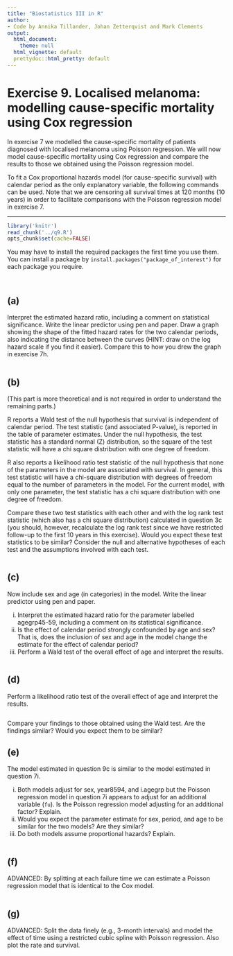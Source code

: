 ```yaml
---
title: "Biostatistics III in R"
author:
- Code by Annika Tillander, Johan Zetterqvist and Mark Clements
output:
  html_document:
    theme: null
  html_vignette: default
  prettydoc::html_pretty: default
---
```


# Exercise 9. Localised melanoma: modelling cause-specific mortality using Cox regression #

In exercise 7 we modelled the cause-specific mortality of patients diagnosed with localised melanoma using Poisson regression. We will now model cause-specific mortality using Cox regression and compare the results to those we obtained using the Poisson regression model.

To fit a Cox proportional hazards model (for cause-specific survival) with calendar period as the only explanatory variable, the following commands can be used. Note that we are censoring all survival times at 120 months (10 years) in order to facilitate comparisons with the Poisson regression model in exercise 7.

-----------


```r
library('knitr')
read_chunk('../q9.R')
opts_chunk$set(cache=FALSE)
```

You may have to install the required packages the first time you use them. You can install a package by `install.packages("package_of_interest")` for each package you require.

```r
```

```r
```

## (a) ##  
Interpret the estimated hazard ratio, including a comment on statistical significance. Write the linear predictor using pen and paper. Draw a graph showing the shape of the fitted hazard rates for the two calendar periods, also indicating the distance between the curves (HINT: draw on the log hazard scale if you find it easier). Compare this to how you drew the graph in exercise 7h.


```r
```

## (b) ##  
(This part is more theoretical and is not required in order to understand the remaining parts.)


R reports a Wald test of the null hypothesis that survival is independent of calendar period. The test statistic (and associated P-value), is reported in the table of parameter estimates. Under the null hypothesis, the test statistic has a standard normal (Z) distribution, so the square of the test statistic will have a chi square distribution with one degree of freedom.

R also reports a likelihood ratio test statistic of the null hypothesis that none of the parameters in the model are associated with survival. In general, this test statistic will have a chi-square distribution with degrees of freedom equal to the number of parameters in the model. For the current model, with only one parameter, the test statistic has a chi square distribution with one degree of freedom.

Compare these two test statistics with each other and with the log rank test statistic (which also has a chi square distribution) calculated in question 3c (you should, however, recalculate the log rank test since we have restricted follow-up to the first 10 years in this exercise). Would you expect these test statistics to be similar? Consider the null and alternative hypotheses of each test and the assumptions involved with each test.


```r
```

## (c) ##  
Now include sex and age (in categories) in the model. Write the linear predictor using pen and paper.

  i. Interpret the estimated hazard ratio for the parameter labelled agegrp45-59, including a comment on its statistical significance.
  ii. Is the effect of calendar period strongly confounded by age and sex? That is, does the inclusion of sex and age in the model change the estimate for the effect of calendar period?
  iii. Perform a Wald test of the overall effect of age and interpret the results.


```r
```

## (d) ##
Perform a likelihood ratio test of the overall effect of age and interpret the results.


```r
```

Compare your findings to those obtained using the Wald test. Are the findings similar? Would you expect them to be similar?

## (e) ##
The model estimated in question 9c is similar to the model estimated in question 7i.

  i. Both models adjust for sex, year8594, and i.agegrp but the Poisson regression model in question 7i appears to adjust for an additional variable (`fu`). Is the Poisson regression model adjusting for an additional factor? Explain.
  ii. Would you expect the parameter estimate for sex, period, and age to be similar for the two models? Are they similar?
  iii. Do both models assume proportional hazards? Explain.


```r
```

## (f) ##  

ADVANCED: By splitting at each failure time we can estimate a Poisson regression model that is identical to the Cox model.

```r

```


## (g) ##  

ADVANCED: Split the data finely (e.g., 3-month intervals) and
        model the effect of time using a restricted cubic spline with Poisson regression. Also plot the rate and survival.

```r
```

